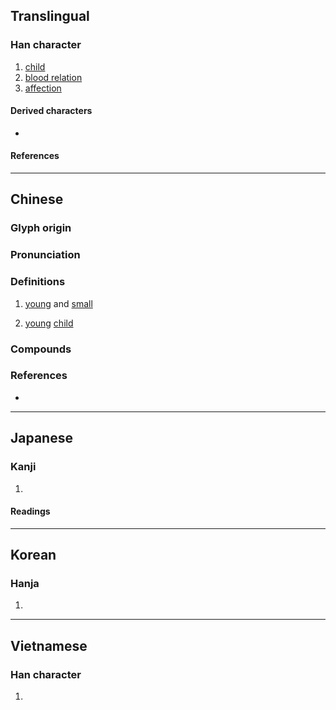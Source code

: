 {{character info}}
==Translingual==

===Han character===
{{Han char|rn=39|rad=子|as=14|sn=17|four=11427|canj=NDMBB|ids=⿰子需}}

# [[child]]
# [[blood relation]]
# [[affection]]

====Derived characters====
* {{l|mul|[[𧃨]]}}

====References====
{{Han ref|kx=0281.020|dkj=07042|dj=0551.030|hdz=21020.010|uh=5B7A}}

----

==Chinese==
{{zh-forms|ss=⿰子入}}

===Glyph origin===
{{Han etym}}

===Pronunciation===
{{zh-pron
|m=rú
|c=jyu4,jyu6
|c_note=jyu6 - variant
|h=pfs=yì
|md=ṳ̀
|mn=xm,qz:lû/zz:jû
|mn-t=ru5
|mc=y
|oc=y
|cat=a,n
}}

===Definitions===
{{zh-hanzi}}

# {{zh-o}} [[young]] and [[small]]
# {{zh-o}} [[young]] [[child]]

===Compounds===
{{zh-der|孺齒|婦孺皆知|大孺人|孺人|孺子可教|孺慕|孺子牛|孺子嬰|孺子|婦孺|黃口孺子}}

===References===
* {{R:yue:mfccd}}

----

==Japanese==

===Kanji===
{{ja-kanji|grade=|rs=子14}}

# {{rfdef|ja|sort=子14}}

====Readings====
{{ja-readings
|on=じゅ
|kun=ちのみご, おさない
}}

----

==Korean==

===Hanja===
{{ko-hanja|유}}

# {{rfdef|ko|sort=子14}}

----

==Vietnamese==

===Han character===
{{vi-readings|rs=子14|reading=nhọ}}

# {{rfdef|vi|sort=子14}}